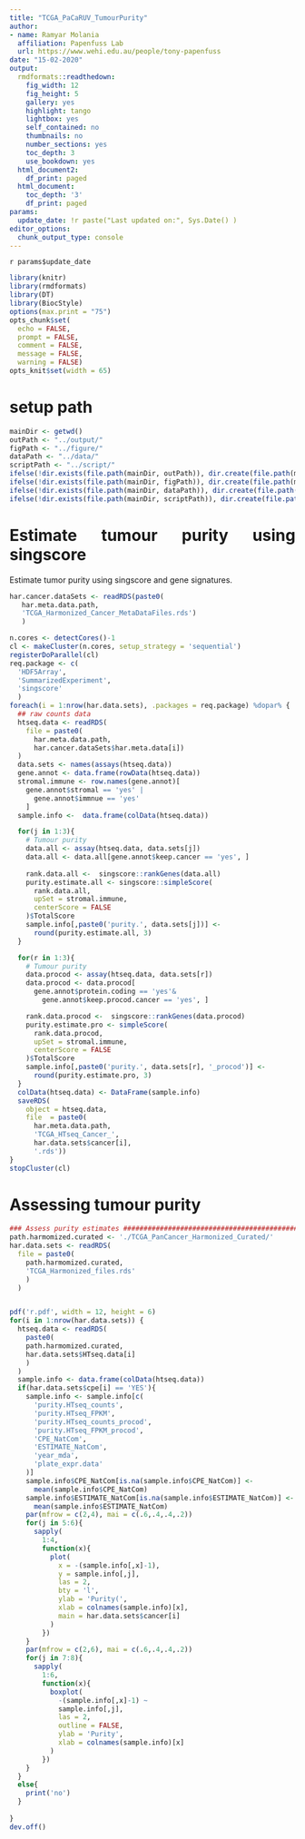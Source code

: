 ```yaml
---
title: "TCGA_PaCaRUV_TumourPurity"
author:
- name: Ramyar Molania
  affiliation: Papenfuss Lab
  url: https://www.wehi.edu.au/people/tony-papenfuss
date: "15-02-2020"
output:
  rmdformats::readthedown:
    fig_width: 12
    fig_height: 5
    gallery: yes
    highlight: tango
    lightbox: yes
    self_contained: no
    thumbnails: no
    number_sections: yes
    toc_depth: 3
    use_bookdown: yes
  html_document2:
    df_print: paged
  html_document:
    toc_depth: '3'
    df_print: paged
params:
  update_date: !r paste("Last updated on:", Sys.Date() )
editor_options:
  chunk_output_type: console
---
```

`r params$update_date`

<style>
body {
text-align: justify}
</style>


```r
library(knitr)
library(rmdformats)
library(DT)
library(BiocStyle)
options(max.print = "75")
opts_chunk$set(
  echo = FALSE,
  prompt = FALSE,
  comment = FALSE,
  message = FALSE,
  warning = FALSE)
opts_knit$set(width = 65)
```

# setup path

```r
mainDir <- getwd()
outPath <- "../output/"
figPath <- "../figure/"
dataPath <- "../data/"
scriptPath <- "../script/"
ifelse(!dir.exists(file.path(mainDir, outPath)), dir.create(file.path(mainDir, outPath)), FALSE)
ifelse(!dir.exists(file.path(mainDir, figPath)), dir.create(file.path(mainDir, figPath)), FALSE)
ifelse(!dir.exists(file.path(mainDir, dataPath)), dir.create(file.path(mainDir, dataPath)), FALSE)
ifelse(!dir.exists(file.path(mainDir, scriptPath)), dir.create(file.path(mainDir, scriptPath)), FALSE)
```




# Estimate tumour purity using singscore
Estimate tumor purity using singscore and gene signatures.

```r
har.cancer.dataSets <- readRDS(paste0(
   har.meta.data.path,
   'TCGA_Harmonized_Cancer_MetaDataFiles.rds')
   )

n.cores <- detectCores()-1
cl <- makeCluster(n.cores, setup_strategy = 'sequential')
registerDoParallel(cl)
req.package <- c(
  'HDF5Array',
  'SummarizedExperiment',
  'singscore'
  )
foreach(i = 1:nrow(har.data.sets), .packages = req.package) %dopar% {
  ## raw counts data
  htseq.data <- readRDS(
    file = paste0(
      har.meta.data.path,
      har.cancer.dataSets$har.meta.data[i])
  )
  data.sets <- names(assays(htseq.data))
  gene.annot <- data.frame(rowData(htseq.data))
  stromal.immune <- row.names(gene.annot)[
    gene.annot$stromal == 'yes' |
      gene.annot$immnue == 'yes'
    ]
  sample.info <-  data.frame(colData(htseq.data))

  for(j in 1:3){
    # Tumour purity
    data.all <- assay(htseq.data, data.sets[j])
    data.all <- data.all[gene.annot$keep.cancer == 'yes', ]
    
    rank.data.all <-  singscore::rankGenes(data.all)
    purity.estimate.all <- singscore::simpleScore(
      rank.data.all,
      upSet = stromal.immune,
      centerScore = FALSE
    )$TotalScore
    sample.info[,paste0('purity.', data.sets[j])] <-
      round(purity.estimate.all, 3)
  }

  for(r in 1:3){
    # Tumour purity
    data.procod <- assay(htseq.data, data.sets[r])
    data.procod <- data.procod[
      gene.annot$protein.coding == 'yes'&
        gene.annot$keep.procod.cancer == 'yes', ]

    rank.data.procod <-  singscore::rankGenes(data.procod)
    purity.estimate.pro <- simpleScore(
      rank.data.procod,
      upSet = stromal.immune,
      centerScore = FALSE
    )$TotalScore
    sample.info[,paste0('purity.', data.sets[r], '_procod')] <-
      round(purity.estimate.pro, 3)
  }
  colData(htseq.data) <- DataFrame(sample.info)
  saveRDS(
    object = htseq.data,
    file  = paste0(
      har.meta.data.path,
      'TCGA_HTseq_Cancer_',
      har.data.sets$cancer[i],
      '.rds'))
}
stopCluster(cl)
```




# Assessing tumour purity

```r
### Assess purity estimates ######################################################################
path.harmomized.curated <- './TCGA_PanCancer_Harmonized_Curated/'
har.data.sets <- readRDS(
  file = paste0(
    path.harmomized.curated,
    'TCGA_Harmonized_files.rds'
    )
  )


pdf('r.pdf', width = 12, height = 6)
for(i in 1:nrow(har.data.sets)) {
  htseq.data <- readRDS(
    paste0(
    path.harmomized.curated,
    har.data.sets$HTseq.data[i]
    )
  )
  sample.info <- data.frame(colData(htseq.data))
  if(har.data.sets$cpe[i] == 'YES'){
    sample.info <- sample.info[c(
      'purity.HTseq_counts',
      'purity.HTseq_FPKM',
      'purity.HTseq_counts_procod',
      'purity.HTseq_FPKM_procod',
      'CPE_NatCom',
      'ESTIMATE_NatCom',
      'year_mda',
      'plate_expr.data'
    )]
    sample.info$CPE_NatCom[is.na(sample.info$CPE_NatCom)] <- 
      mean(sample.info$CPE_NatCom)
    sample.info$ESTIMATE_NatCom[is.na(sample.info$ESTIMATE_NatCom)] <- 
      mean(sample.info$ESTIMATE_NatCom)
    par(mfrow = c(2,4), mai = c(.6,.4,.4,.2))
    for(j in 5:6){
      sapply(
        1:4,
        function(x){
          plot(
            x = -(sample.info[,x]-1), 
            y = sample.info[,j],
            las = 2,
            bty = 'l',
            ylab = 'Purity(',
            xlab = colnames(sample.info)[x],
            main = har.data.sets$cancer[i]
          )
        }) 
    }
    par(mfrow = c(2,6), mai = c(.6,.4,.4,.2))
    for(j in 7:8){
      sapply(
        1:6,
        function(x){
          boxplot(
            -(sample.info[,x]-1) ~
            sample.info[,j],
            las = 2,
            outline = FALSE,
            ylab = 'Purity',
            xlab = colnames(sample.info)[x]
          )
        }) 
    }
  }
  else{
    print('no')
  }
  
}
dev.off()

```

